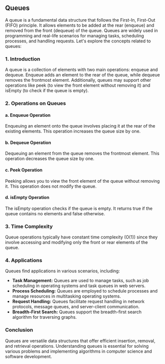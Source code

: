 ## Queues

A queue is a fundamental data structure that follows the First-In, First-Out (FIFO) principle. It allows elements to be added at the rear (enqueue) and removed from the front (dequeue) of the queue. Queues are widely used in programming and real-life scenarios for managing tasks, scheduling processes, and handling requests. Let's explore the concepts related to queues:

### 1. Introduction

A queue is a collection of elements with two main operations: enqueue and dequeue. Enqueue adds an element to the rear of the queue, while dequeue removes the frontmost element. Additionally, queues may support other operations like peek (to view the front element without removing it) and isEmpty (to check if the queue is empty).

### 2. Operations on Queues

#### a. Enqueue Operation

Enqueuing an element onto the queue involves placing it at the rear of the existing elements. This operation increases the queue size by one.

#### b. Dequeue Operation

Dequeuing an element from the queue removes the frontmost element. This operation decreases the queue size by one.

#### c. Peek Operation

Peeking allows you to view the front element of the queue without removing it. This operation does not modify the queue.

#### d. isEmpty Operation

The isEmpty operation checks if the queue is empty. It returns true if the queue contains no elements and false otherwise.

### 3. Time Complexity

Queue operations typically have constant time complexity (O(1)) since they involve accessing and modifying only the front or rear elements of the queue.

### 4. Applications

Queues find applications in various scenarios, including:

- **Task Management:** Queues are used to manage tasks, such as job scheduling in operating systems and task queues in web servers.
- **Process Scheduling:** Queues are employed to schedule processes and manage resources in multitasking operating systems.
- **Request Handling:** Queues facilitate request handling in network protocols, message queues, and server-client communication.
- **Breadth-First Search:** Queues support the breadth-first search algorithm for traversing graphs.

### Conclusion

Queues are versatile data structures that offer efficient insertion, removal, and retrieval operations. Understanding queues is essential for solving various problems and implementing algorithms in computer science and software development.
